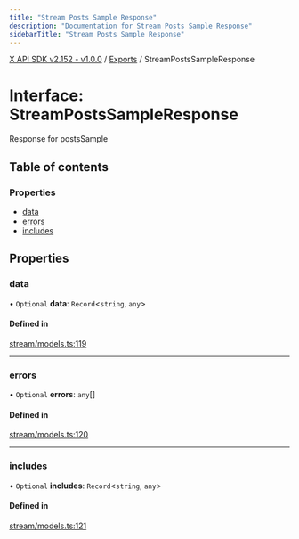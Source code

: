 ```yaml
---
title: "Stream Posts Sample Response"
description: "Documentation for Stream Posts Sample Response"
sidebarTitle: "Stream Posts Sample Response"
---
```


[X API SDK v2.152 - v1.0.0](../README.md) / [Exports](../modules.md) / StreamPostsSampleResponse

# Interface: StreamPostsSampleResponse

Response for postsSample

## Table of contents

### Properties

- [data](StreamPostsSampleResponse.md#data)
- [errors](StreamPostsSampleResponse.md#errors)
- [includes](StreamPostsSampleResponse.md#includes)

## Properties

### data

• `Optional` **data**: `Record`\<`string`, `any`\>

#### Defined in

[stream/models.ts:119](https://github.com/xdevplatform/xdk/blob/ad4172ef5f68f089e0f077a190b271016dd35bf7/xdk/typescript/src/stream/models.ts#L119)

___

### errors

• `Optional` **errors**: `any`[]

#### Defined in

[stream/models.ts:120](https://github.com/xdevplatform/xdk/blob/ad4172ef5f68f089e0f077a190b271016dd35bf7/xdk/typescript/src/stream/models.ts#L120)

___

### includes

• `Optional` **includes**: `Record`\<`string`, `any`\>

#### Defined in

[stream/models.ts:121](https://github.com/xdevplatform/xdk/blob/ad4172ef5f68f089e0f077a190b271016dd35bf7/xdk/typescript/src/stream/models.ts#L121)
